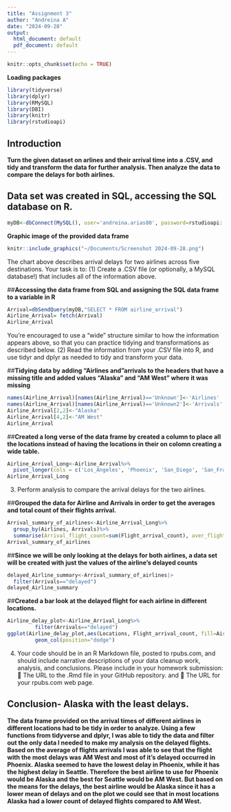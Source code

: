```yaml
---
title: "Assignment 3"
author: "Andreina A"
date: "2024-09-28"
output:
  html_document: default
  pdf_document: default
---
```


```r
knitr::opts_chunk$set(echo = TRUE)
```

**Loading packages**

```r
library(tidyverse)
library(dplyr)
library(RMySQL)
library(DBI)
library(knitr)
library(rstudioapi)
```
## Introduction
**Turn the given dataset on arlines and their arrival time into a .CSV, and tidy and transform the data for further analysis. Then analyze the data to compare the delays for both airlines.**


## Data set was created in SQL, accessing the SQL database on R.

```r
myDB<-dbConnect(MySQL(), user='andreina.arias80', password=rstudioapi::askForPassword(prompt = 'Password: '), dbname='andreina.arias80', host='cunydata607sql.mysql.database.azure.com')
```

**Graphic image of the provided data frame**
```r
knitr::include_graphics("~/Documents/Screenshot 2024-09-28.png")
```
The chart above describes arrival delays for two airlines across five destinations. Your task is to:
(1) Create a .CSV file (or optionally, a MySQL database!) that includes all of the information above.


##**Accessing the data frame from SQL and assigning the SQL data frame to a variable in R**
```r
Arrival=dbSendQuery(myDB,"SELECT * FROM airline_arrival")
Airline_Arrival= fetch(Arrival)
Airline_Arrival
```

You’re encouraged to use a “wide” structure similar to how the information appears above, so
that you can practice tidying and transformations as described below.
(2) Read the information from your .CSV file into R, and use tidyr and dplyr as needed to tidy and transform your data.

##**Tidying data by adding "Airlines and "arrivals to the headers that have a missing title and added values "Alaska" and "AM West" where it was missing**
```r
names(Airline_Arrival)[names(Airline_Arrival)=='Unknown']<-'Airlines'
names(Airline_Arrival)[names(Airline_Arrival)=='Unknown2']<-'Arrivals'
Airline_Arrival[2,2]<-"Alaska"
Airline_Arrival[4,2]<-"AM West"
Airline_Arrival
```

##**Created a long verse of the data frame by created a column to place all the locations instead of having the locations in their on colomn creating a wide table.**
```r
Airline_Arrival_Long<-Airline_Arrival%>%
  pivot_longer(cols = c('Los_Angeles', 'Phoenix', 'San_Diego', 'San_Francisco', 'Seattle'), names_to = "Locations", values_to = "Flight_arrival_count" )
Airline_Arrival_Long
```

(3) Perform analysis to compare the arrival delays for the two airlines.

##**Grouped the data for Airline and Arrivals in order to get the averages and total count of their flights arrival.**
```r
Arrival_summary_of_airlines<-Airline_Arrival_Long%>%
  group_by(Airlines, Arrivals)%>%
  summarise(Arrival_flight_count=sum(Flight_arrival_count), aver_flight_arrival=mean(Flight_arrival_count))
Arrival_summary_of_airlines

```
##**Since we will be only looking at the delays for both airlines, a data set will be created with just the values of the airline's delayed counts **

```r
delayed_Airline_summary<-Arrival_summary_of_airlines|>
  filter(Arrivals=="delayed")
delayed_Airline_summary
```


##**Created a bar look at the delayed flight for each airline in different locations.**
```r
Airline_delay_plot<-Airline_Arrival_Long%>%
         filter(Arrivals=="delayed")
ggplot(Airline_delay_plot,aes(Locations, Flight_arrival_count, fill=Airlines))+
         geom_col(position="dodge")
```

(4) Your code should be in an R Markdown file, posted to rpubs.com, and should include narrative
descriptions of your data cleanup work, analysis, and conclusions. Please include in your
homework submission:
 The URL to the .Rmd file in your GitHub repository. and
 The URL for your rpubs.com web page.

## Conclusion- Alaska with the least delays.

**The data frame provided on the arrival times of different airlines in different locations had to be tidy in order to analyze. Using a few functions from tidyverse and dplyr, I was able to tidy the data and filter out the only data I needed to make my analysis on the delayed flights. Based on the average of flights arrivals I was able to see that the flight with the most delays was AM West and most of it's delayed occurred in Phoenix. Alaska seemed to have the lowest delay in Phoenix, while it has the highest delay in Seattle. Therefore the best airline to use for Phoenix would be Alaska and the best for Seattle would be AM West. But based on the means for the delays, the best airline would be Alaska since it has a lower mean of delays and on the plot we could see that in most locations Alaska had a lower count of delayed flights compared to AM West.**



